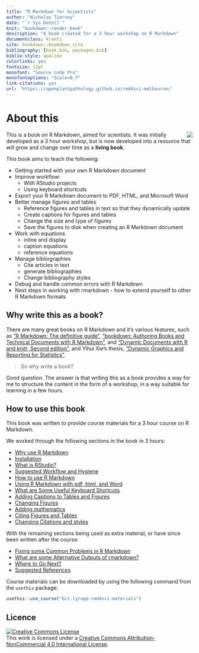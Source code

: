 ```yaml
--- 
title: "R Markdown for Scientists"
author: "Nicholas Tierney"
date: "`r Sys.Date()`"
knit: "bookdown::render_book"
description: "A book created for a 3 hour workshop on R Markdown"
documentclass: krantz
site: bookdown::bookdown_site
bibliography: [book.bib, packages.bib]
biblio-style: apalike
colorlinks: yes
fontsize: 12pt
monofont: "Source Code Pro"
monofontoptions: "Scale=0.7"
link-citations: yes
url: 'https\://openplantpathology.github.io/rmd4sci-melbourne/'
---
```


# About this {-}

<img style="float:right" src="figs/OPP logo hex.png"> This is a book on R Markdown, aimed for scientists. It was initially developed as a 3 hour workshop, but is now developed into a resource that will grow and change over time as a **living book**.

This book aims to teach the following:

- Getting started with your own R Markdown document
- Improve workflow:
  - With RStudio projects
  - Using keyboard shortcuts
- Export your R Markdown document to PDF, HTML, and Microsoft Word
- Better manage figures and tables
    - Reference figures and tables in text so that they dynamically update
    - Create captions for figures and tables
    - Change the size and type of figures
    - Save the figures to disk when creating an R Markdown document
- Work with equations
    - inline and display
    - caption equations
    - reference equations
- Manage bibliographies
  - Cite articles in text
  - generate bibliographies
  - Change bibliography styles
- Debug and handle common errors with R Markdown
- Next steps in working with rmarkdown - how to extend yourself to other R Markdown formats
    
## Why write this as a book?

There are many great books on R Markdown and it's various features, such as ["R Markdown: The definitive guide"](https://bookdown.org/yihui/rmarkdown/), ["bookdown: Authoring Books and Technical Documents with R Markdown"](https://bookdown.org/yihui/bookdown/), and ["Dynamic Documents with R and knitr, Second edition"](https://www.crcpress.com/Dynamic-Documents-with-R-and-knitr/Xie/p/book/9781498716963), and Yihui Xie's thesis, ["Dynamic Graphics and Reporting for Statistics"](https://lib.dr.iastate.edu/etd/13518/).

> So why write a book?

Good question. The answer is that writing this as a book provides a way for me to structure the content in the form of a workshop, in a way suitable for learning in a few hours. 

## How to use this book

This book was written to provide course materials for a 3 hour course on R Markdown.

We worked through the following sections in the book in 3 hours:

- [Why use R Markdown](why-rmd)
- [Installation](installation)
- [What is RStudio?](rstudio)
- [Suggested Workflow and Hygiene](workflow)
- [How to use R Markdown](using-rmd)
- [Using R Markdown with pdf, html, and Word](pdf-html-word)
- [What are Some Useful Keyboard Shortcuts](keyboard-shortcuts)
- [Adding Captions to Tables and Figures](figures-tables-captions)
- [Changing Figures](changing-figures)
- [Adding mathematics](math)
- [Citing Figures and Tables](cite-fig-tab-sec)
- [Changing Citations and styles](citations-and-styles)

With the remaining sections being used as extra material, or have since been written after the course:

- [Fixing some Common Problems in R Markdown](common-problems)
- [What are some Alternative Outputs of rmarkdown?](alternative-outputs-and-exts)
- [Where to Go Next?](next-steps)
- [Suggested References](references)

Course materials can be downloaded by using the following command from the `usethis` package:

```r
usethis::use_course("bit.ly/opp-rmd4sci-materials")
```


## Licence

<a rel="license" href="http://creativecommons.org/licenses/by-nc/4.0/"><img alt="Creative Commons License" style="border-width:0" src="https://i.creativecommons.org/l/by-nc/4.0/88x31.png" /></a><br />This work is licensed under a <a rel="license" href="http://creativecommons.org/licenses/by-nc/4.0/">Creative Commons Attribution-NonCommercial 4.0 International License</a>.
